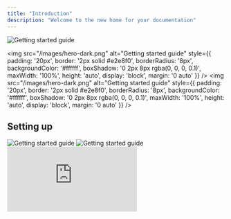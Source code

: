 ```yaml
---
title: "Introduction"
description: "Welcome to the new home for your documentation"
---
```

<img src="/images/hero-dark.png" alt="Getting started guide" />

<img 
  src="/images/hero-dark.png" 
  alt="Getting started guide" 
  style={{
    padding: '20px',
    border: '2px solid #e2e8f0',
    borderRadius: '8px',
    backgroundColor: '#ffffff',
    boxShadow: '0 2px 8px rgba(0, 0, 0, 0.1)',
    maxWidth: '100%',
    height: 'auto',
    display: 'block',
    margin: '0 auto'
  }}
/>
<img 
  src="/images/hero-dark.png" 
  alt="Getting started guide" 
  style={{
    padding: '20px',
    border: '2px solid #e2e8f0',
    borderRadius: '8px',
    backgroundColor: '#ffffff',
    boxShadow: '0 2px 8px rgba(0, 0, 0, 0.1)',
    maxWidth: '100%',
    height: 'auto',
    display: 'block',
    margin: '0 auto'
  }}
/>


## Setting up
<Frame>
<img src="/images/hero-dark.png" alt="Getting started guide" />
</Frame>
<Frame>
<img src="/images/hero-dark.png" alt="Getting started guide" />
</Frame>
<Frame>
<iframe src="https://www.youtube.com/embed/BjiU1D4dj9s" title="YouTube video player" className="w-full aspect-video rounded-xl" frameborder="0" allowFullScreen />
</Frame>

<iframe src="https://www.youtube.com/embed/BjiU1D4dj9s" title="YouTube video player" className="w-full aspect-video rounded-xl" frameborder="0" allowFullScreen />
<iframe src="https://www.youtube.com/embed/BjiU1D4dj9s" title="YouTube video player" className="w-full aspect-video rounded-xl" frameborder="0" allowFullScreen />
<video controls className="w-full aspect-video rounded-xl" src="https://commondatastorage.googleapis.com/gtv-videos-bucket/sample/BigBuckBunny.mp4" />
<video controls className="w-full aspect-video rounded-xl" src="https://commondatastorage.googleapis.com/gtv-videos-bucket/sample/BigBuckBunny.mp4" />
Get your documentation site up and running in minutes.

<Card title="Start here" icon="rocket" horizontal href="/quickstart">
  Follow our three step quickstart guide.
</Card>

## Make it yours

Design a docs site that looks great and empowers your users. asdf

<iframe src="https://www.youtube.com/embed/BjiU1D4dj9s" title="YouTube video player" className="w-full aspect-video rounded-xl" frameborder="0" allowFullScreen />

<Columns cols={2}>
  <Card title="Edit locally" icon="pen-to-square" href="/development">
    Edit your docs locally and preview them in real time.
  </Card>
  <Card title="Customize your site" icon="palette" href="/essentials/settings">
    Customize the design and colors of your site to match your brand.
  </Card>
  <Card title="Set up navigation" icon="map" href="/essentials/navigation">
    Organize your docs to help users find what they need and succeed with your product.
  </Card>
  <Card title="API documentation" icon="terminal" href="/api-reference/introduction">
    Auto-generate API documentation from OpenAPI specifications.
  </Card>
</Columns>

## Create beautiful pages

Everything you need to create world-class documentation.

<Columns cols={2}>
  <Card title="Write with MDX" icon="pen-fancy" href="/essentials/markdown">
    Use MDX to style your docs pages.
  </Card>
  <Card title="Code samples" icon="code" href="/essentials/code">
    Add sample code to demonstrate how to use your product.
  </Card>
  <Card title="Images" icon="image" href="/essentials/images">
    Display images and other media.
  </Card>
  <Card title="Reusable snippets" icon="recycle" href="/essentials/reusable-snippets">
    Write once and reuse across your docs.
  </Card>
</Columns>

## Need inspiration?

<Card title="See complete examples" icon="stars" href="https://mintlify.com/customers">
  Browse our showcase of exceptional documentation sites.
</Card>
